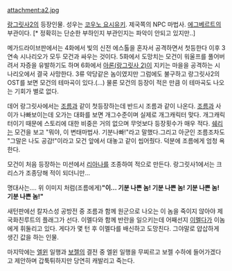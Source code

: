 attachment:a2.jpg

[[랑그릿사2]]의 등장인물. 성우는 [[코우노 요시유키]]. 제국쪽의 NPC 마법사. [[에그베르트]]의 부관이다. [* 정확히는 단순한 부하인지 부관인지는 파악이 안되고 있지만..] 

메가드라이브판에서는 4화에서 빛의 신전 에스톨을 혼자서 공격하면서 첫등한다 이후 3연속 시나리오가 모두 모건과 싸우는 것이다. 5화에서 도망치는 모건이 워울프를 풀어버려서 자증을 유발하기도 하며 6화에서 [[아론(랑그릿사 2)]]이 지키는 마을을 공격하는 시나리오에서 결국 사망한다. 3류 악당같은 놈이였지만 그럼에도 불구하고 랑그릿사2의 OST를 보면 모건의 테마곡이 있다.(...) 물론 모건의 등장이 적은 만큼 이 테마곡도 나오는 기회가 별로 없다.

데어 랑그릿사에서는 [[조름]]과 같이 첫등장하는데 반드시 조름과 같이 나온다. [[조름]]과 사이가 나빠보이는데 오가는 대화를 보면 개그수준이며 실제로 개그캐릭터 맞다. 개그캐릭터이기 때문에 스토리에 대한 비중은 거의 없으며 무엇보다 등장횟수가 매우 적다. [[쉐리(랑그릿사 2)|쉐리]]는 모건을 보고 "뭐야, 이 변태마법사. 기분나빠!"라고 말했다.그리고 아군인 조름조차도 "그말은 나도 공감!"이라고 모건 앞에서 대놓고 같이 씹어줬다. 덕분에 조름에게 엄청 욕한다.

모건이 처음 등장하는 미션에서 [[리아나(랑그릿사 2)|리아나]]를 조종하여 적으로 만든다. 랑그릿사1에서는 크리스가 조종당해 적이 되더니만...

명대사는.... 위 이미지 처럼(조름에게)'''"이... 기분 나쁜 놈! 기분 나쁜 놈! 기분 나쁜 놈! 기분 나쁜 놈!"'''

새턴판에선 칼자스성 공방전 중 조름과 함께 원군으로 나오는 이 놈을 죽이지 않아야 제국화친루트의 플래그가 선다. 이멜다와 함께 반란을 일으키는데 어째선지 [[이멜다]]가 이놈에게 휘둘리고 있다. 게다가 몇 턴 후 이멜다를 배신하고 도망친다. 그야말로 얍삽하게 생긴 값을 하는 인물. 

마지막에는 [[엘윈(랑그릿사 2)|엘윈]] 일행과 [[보젤]]의 결전 중 엘윈 일행을 무찌르고 보젤 수하에 들어가겠다고 제안하며 갑툭튀하지만 당연히 캐발리고 죽는다.
